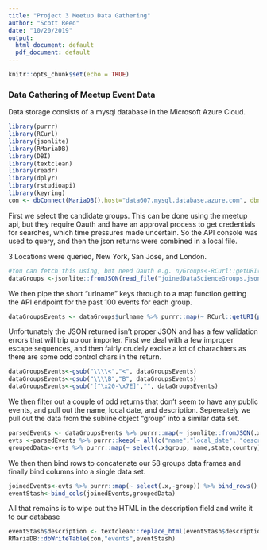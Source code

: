 ```yaml
---
title: "Project 3 Meetup Data Gathering"
author: "Scott Reed"
date: "10/20/2019"
output:
  html_document: default
  pdf_document: default
---
```


```r
knitr::opts_chunk$set(echo = TRUE)
```

### Data Gathering of Meetup Event Data

Data storage consists of a mysql database in the Microsoft Azure Cloud. 

```r
library(purrr)
library(RCurl)
library(jsonlite)
library(RMariaDB)
library(DBI)
library(textclean)
library(readr)
library(dplyr)
library(rstudioapi)
library(keyring)
con <- dbConnect(MariaDB(),host="data607.mysql.database.azure.com", dbname="data607",username="data607@data607", client.flag = CLIENT_COMPRESS, password=keyring::key_get("data607p3"))
```

First we select the candidate groups. This can be done using the meetup api, but they require Oauth and have an approval process to get credentials for searches, which time pressures made uncertain. So the API console was used to query, and then the json returns were combined in a local file. 

3 Locations were queried, New York, San Jose, and London. 


```r
#You can fetch this using, but need Oauth e.g. nyGroups<-RCurl::getURI("https://api.meetup.com/find/groups?&sign=true&photo-host=public&location=New York, NY&topic_id=102811&page=20")
dataGroups <-jsonlite::fromJSON(read_file("joinedDataScienceGroups.json"))

```

We then pipe the short "urlname" keys through to a map function getting the API endpoint for the past 100 events for each group.

```r

dataGroupsEvents <- dataGroups$urlname %>% purrr::map(~ RCurl::getURI(paste("https://api.meetup.com/", .x ,"/events?&sign=true&photo-host=public&page=100&status=past", sep="")))

```

Unfortunately the JSON returned isn't proper JSON and has a few validation errors that will trip up our importer. First we deal with a few improper escape sequences, and then fairly crudely excise a lot of charachters as there are some odd control chars in the return.

```r
dataGroupsEvents<-gsub("\\\\<","<", dataGroupsEvents)
dataGroupsEvents<-gsub("\\\\B","B", dataGroupsEvents)
dataGroupsEvents<-gsub('[^\x20-\x7E]',"", dataGroupsEvents)
```


We then filter out a couple of odd returns that don't seem to have any public events, and pull out the name, local date, and description. Sepereately we pull out the data from the subline object  "group" into a similar data set. 

```r
parsedEvents <- dataGroupsEvents %>% purrr::map(~ jsonlite::fromJSON(.x))
evts <-parsedEvents %>% purrr::keep(~ all(c("name","local_date", "description") %in% colnames(.x)))  %>% purrr::map(~ select(.x,name,local_date,description,group))
groupedData<-evts %>% purrr::map(~ select(.x$group, name,state,country)) %>% bind_rows() %>% rename(groupName = name)
```

We then then bind rows to concatenate our 58 groups data frames and finally bind columns into a single data set. 

```r
joinedEvents<-evts %>% purrr::map(~ select(.x,-group)) %>% bind_rows()
eventStash<-bind_cols(joinedEvents,groupedData)
```

All that remains is to wipe out the HTML in the description field and write it to our database

```r

eventStash$description <- textclean::replace_html(eventStash$description)
RMariaDB::dbWriteTable(con,"events",eventStash)
```
